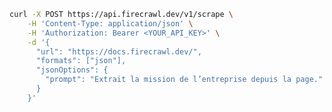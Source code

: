 ```bash cURL
curl -X POST https://api.firecrawl.dev/v1/scrape \
    -H 'Content-Type: application/json' \
    -H 'Authorization: Bearer <YOUR_API_KEY>' \
    -d '{
      "url": "https://docs.firecrawl.dev/",
      "formats": ["json"],
      "jsonOptions": {
        "prompt": "Extrait la mission de l’entreprise depuis la page."
      }
    }'
```
